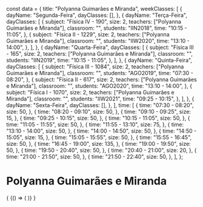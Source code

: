 const data = {
  title: "Polyanna Guimarães e Miranda",
  weekClasses: [
    {
      dayName: "Segunda-Feira",
      dayClasses: [],
    },
    {
      dayName: "Terça-Feira",
      dayClasses: [
        {
          subject: "Física IV - 190",
          size: 2,
          teachers: ["Polyanna Guimarães e Miranda"],
          classroom: "",
          students: "IIN2018",
          time: "10:15 - 11:05",
        },
        {
          subject: "Física II - 1229",
          size: 2,
          teachers: ["Polyanna Guimarães e Miranda"],
          classroom: "",
          students: "IIW2020",
          time: "13:10 - 14:00",
        },
      ],
    },
    {
      dayName: "Quarta-Feira",
      dayClasses: [
        {
          subject: "Física III - 165",
          size: 2,
          teachers: ["Polyanna Guimarães e Miranda"],
          classroom: "",
          students: "IIN2019",
          time: "10:15 - 11:05",
        },
      ],
    },
    {
      dayName: "Quinta-Feira",
      dayClasses: [
        {
          subject: "Física III - 1084",
          size: 2,
          teachers: ["Polyanna Guimarães e Miranda"],
          classroom: "",
          students: "AGO2019",
          time: "07:30 - 08:20",
        },
        {
          subject: "Física II - 617",
          size: 2,
          teachers: ["Polyanna Guimarães e Miranda"],
          classroom: "",
          students: "AGO2020",
          time: "13:10 - 14:00",
        },
        {
          subject: "Física I - 1070",
          size: 2,
          teachers: ["Polyanna Guimarães e Miranda"],
          classroom: "",
          students: "IIW2021",
          time: "09:25 - 10:15",
        },
      ],
    },
    {
      dayName: "Sexta-Feira",
      dayClasses: [],
    },
  ],
  time: [
    {
      time: "07:30 - 08:20",
      size: 50,
    },
    {
      time: "08:20 - 09:10",
      size: 50,
    },
    {
      time: "09:10 - 09:25",
      size: 15,
    },
    {
      time: "09:25 - 10:15",
      size: 50,
    },
    {
      time: "10:15 - 11:05",
      size: 50,
    },
    {
      time: "11:05 - 11:55",
      size: 50,
    },
    {
      time: "11:55 - 13:10",
      size: 75,
    },
    {
      time: "13:10 - 14:00",
      size: 50,
    },
    {
      time: "14:00 - 14:50",
      size: 50,
    },
    {
      time: "14:50 - 15:05",
      size: 15,
    },
    {
      time: "15:05 - 15:55",
      size: 50,
    },
    {
      time: "15:55 - 16:45",
      size: 50,
    },
    {
      time: "16:45 - 19:00",
      size: 135,
    },
    {
      time: "19:00 - 19:50",
      size: 50,
    },
    {
      time: "19:50 - 20:40",
      size: 50,
    },
    {
      time: "20:40 - 21:00",
      size: 20,
    },
    {
      time: "21:00 - 21:50",
      size: 50,
    },
    {
      time: "21:50 - 22:40",
      size: 50,
    },
  ],
};

# Polyanna Guimarães e Miranda

<div>
  {
    <BrowserOnly>
      {() => (
        <Grid
          title={data.title}
          weekClasses={data.weekClasses}
          time={data.time}
        />
      )}
    </BrowserOnly>
  }
</div>
